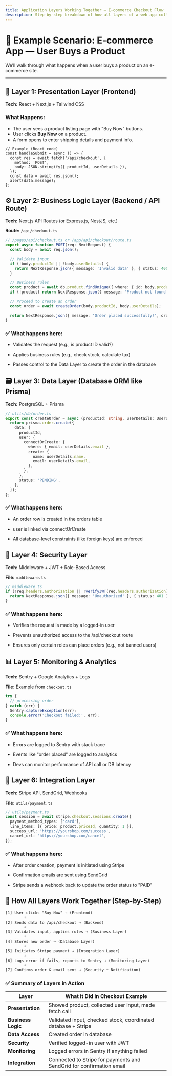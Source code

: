 ```yaml
---
title: Application Layers Working Together – E-commerce Checkout Flow
description: Step-by-step breakdown of how all layers of a web app collaborate using a real-world checkout example.
---
```


# 🎯 Example Scenario: E-commerce App — User Buys a Product

We’ll walk through what happens when a user buys a product on an e-commerce site.

---

## 🧱 Layer 1: Presentation Layer (Frontend)

**Tech:** React + Next.js + Tailwind CSS

### What Happens:
- The user sees a product listing page with "Buy Now" buttons.
- User clicks **Buy Now** on a product.
- A form opens to enter shipping details and payment info.

```tsx
// Example (React code)
const handleSubmit = async () => {
  const res = await fetch('/api/checkout', {
    method: 'POST',
    body: JSON.stringify({ productId, userDetails }),
  });
  const data = await res.json();
  alert(data.message);
};
```


## ⚙️ Layer 2: Business Logic Layer (Backend / API Route)

**Tech:** Next.js API Routes (or Express.js, NestJS, etc.)

**Route:** `/api/checkout.ts`

```ts
// /pages/api/checkout.ts or /app/api/checkout/route.ts
export async function POST(req: NextRequest) {
  const body = await req.json();

  // Validate input
  if (!body.productId || !body.userDetails) {
    return NextResponse.json({ message: 'Invalid data' }, { status: 400 });
  }

  // Business rules
  const product = await db.product.findUnique({ where: { id: body.productId } });
  if (!product) return NextResponse.json({ message: 'Product not found' }, { status: 404 });

  // Proceed to create an order
  const order = await createOrder(body.productId, body.userDetails);

  return NextResponse.json({ message: 'Order placed successfully!', orderId: order.id });
}
```

### ✅ What happens here:

- Validates the request (e.g., is product ID valid?)

- Applies business rules (e.g., check stock, calculate tax)

- Passes control to the Data Layer to create the order in the database


## 🗃️ Layer 3: Data Layer (Database ORM like Prisma)

**Tech:** PostgreSQL + Prisma

```ts
// utils/db/order.ts
export const createOrder = async (productId: string, userDetails: UserDetails) => {
  return prisma.order.create({
    data: {
      productId,
      user: {
        connectOrCreate: {
          where: { email: userDetails.email },
          create: {
            name: userDetails.name,
            email: userDetails.email,
          },
        },
      },
      status: 'PENDING',
    },
  });
};
```

### ✅ What happens here:

- An order row is created in the orders table

- user is linked via connectOrCreate

- All database-level constraints (like foreign keys) are enforced

## 🔐 Layer 4: Security Layer

**Tech:** Middleware + JWT + Role-Based Access  

**File:** `middleware.ts`

```ts
// middleware.ts
if (!req.headers.authorization || !verifyJWT(req.headers.authorization)) {
  return NextResponse.json({ message: 'Unauthorized' }, { status: 401 });
}
```

### ✅ What happens here:

- Verifies the request is made by a logged-in user

- Prevents unauthorized access to the /api/checkout route

- Ensures only certain roles can place orders (e.g., not banned users)

## 📊 Layer 5: Monitoring & Analytics

**Tech:** Sentry + Google Analytics + Logs  

**File:** Example from `checkout.ts`

```ts
try {
  // processing order
} catch (err) {
  Sentry.captureException(err);
  console.error('Checkout failed:', err);
}
```

### ✅ What happens here:

- Errors are logged to Sentry with stack trace

- Events like "order placed" are logged to analytics

- Devs can monitor performance of API call or DB latency

## 🔌 Layer 6: Integration Layer

**Tech:** Stripe API, SendGrid, Webhooks  

**File:** `utils/payment.ts`

```ts
// utils/payment.ts
const session = await stripe.checkout.sessions.create({
  payment_method_types: ['card'],
  line_items: [{ price: product.priceId, quantity: 1 }],
  success_url: 'https://yourshop.com/success',
  cancel_url: 'https://yourshop.com/cancel',
});
```

### ✅ What happens here:

- After order creation, payment is initiated using Stripe

- Confirmation emails are sent using SendGrid

- Stripe sends a webhook back to update the order status to "PAID"

## 🔁 How All Layers Work Together (Step-by-Step)

```txt
[1] User clicks "Buy Now" → (Frontend)
        ⬇️
[2] Sends data to /api/checkout → (Backend)
        ⬇️
[3] Validates input, applies rules → (Business Layer)
        ⬇️
[4] Stores new order → (Database Layer)
        ⬇️
[5] Initiates Stripe payment → (Integration Layer)
        ⬇️
[6] Logs error if fails, reports to Sentry → (Monitoring Layer)
        ⬇️
[7] Confirms order & email sent → (Security + Notification)
```

### ✅ Summary of Layers in Action

| **Layer**         | **What it Did in Checkout Example**                                          |
|-------------------|-------------------------------------------------------------------------------|
| **Presentation**   | Showed product, collected user input, made fetch call                        |
| **Business Logic** | Validated input, checked stock, coordinated database + Stripe                |
| **Data Access**    | Created order in database                                                    |
| **Security**       | Verified logged-in user with JWT                                             |
| **Monitoring**     | Logged errors in Sentry if anything failed                                   |
| **Integration**    | Connected to Stripe for payments and SendGrid for confirmation email         |
